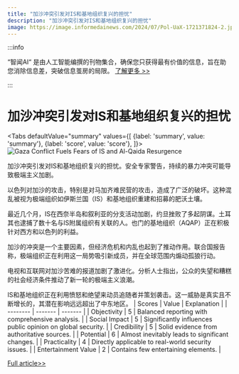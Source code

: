 ```yaml
---
title: "加沙冲突引发对IS和基地组织复兴的担忧"
description: "加沙冲突引发对IS和基地组织复兴的担忧"
image: https://image.informedainews.com/2024/07/Pol-UaX-1721371824-2.jpg
---
```



:::info

“智闻AI“ 是由人工智能编撰的刊物集合，确保您只获得最有价值的信息，旨在助您消除信息差，突破信息茧房的局限。  [了解更多 >>](/)

:::

# 加沙冲突引发对IS和基地组织复兴的担忧


<Tabs
	defaultValue="summary"
	values={[
	{label: 'summary', value: 'summary'},
	{label: 'score', value: 'score'},
]}>
<TabItem value="summary">
<img
  src="https://image.informedainews.com/2024/07/Pol-UaX-1721371824-2.jpg"
  alt="Gaza Conflict Fuels Fears of IS and Al-Qaida Resurgence"
/>



加沙冲突引发对IS和基地组织复兴的担忧。安全专家警告，持续的暴力冲突可能导致极端主义加剧。

以色列对加沙的攻击，特别是对马加齐难民营的攻击，造成了广泛的破坏。这种混乱被视为极端组织如伊斯兰国（IS）和基地组织重建和招募的肥沃土壤。

最近几个月，IS在西奈半岛和叙利亚的分支活动加剧，约旦挫败了多起阴谋。土耳其也逮捕了数十名与IS附属组织有关联的人。也门的基地组织（AQAP）正在积极针对西方和以色列的利益。

加沙的冲突是一个主要因素，但经济危机和内乱也起到了推动作用。联合国报告称，极端组织正在利用这一局势吸引新成员，并在全球范围内煽动孤狼行动。

电视和互联网对加沙苦难的报道加剧了激进化。分析人士指出，公众的失望和糟糕的社会经济条件推动了新一轮的极端主义浪潮。

IS和基地组织正在利用愤怒和绝望来动员追随者并策划袭击。这一威胁是真实且不断增长的，其潜在影响远远超出了中东地区。
</TabItem>
<TabItem value="score">
	| Scores     | Value   | Explanation |
	| -------- | ------- | ------- |
	| Objectivity  | 5    | Balanced reporting with comprehensive analysis.    |
	| Social Impact | 5     | Significantly influences public opinion on global security.    |
	| Credibility    | 5    | Solid evidence from authoritative sources.    |
	| Potential    | 6    | Almost inevitably leads to significant changes.    |
	| Practicality    | 4    | Directly applicable to real-world security issues.    |
	| Entertainment Value    | 2    | Contains few entertaining elements.    |
</TabItem>
</Tabs>

[Full article>>](https://www.theguardian.com/world/article/2024/jul/19/gaza-conflict-could-fuel-is-and-al-qaida-revival-security-experts-warn)
